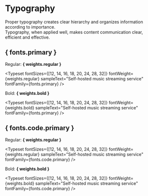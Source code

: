 
<Meta title="Theme/Typography" />

# Typography

Proper typography creates clear hierarchy and organizes information according to importance.<br />
Typography, when applied well, makes content communication clear, efficient and effective.

## { fonts.primary }

Regular: **{ weights.regular }**

<Typeset
  fontSizes={[12, 14, 16, 18, 20, 24, 28, 32]}
  fontWeight={weights.regular}
  sampleText="Self-hosted music streaming service"
  fontFamily={fonts.primary}
/>

Bold: **{ weights.bold }**

<Typeset
  fontSizes={[12, 14, 16, 18, 20, 24, 28, 32]}
  fontWeight={weights.bold}
  sampleText="Self-hosted music streaming service"
  fontFamily={fonts.primary}
/>

## { fonts.code.primary }

Regular: **{ weights.regular }**

<Typeset
  fontSizes={[12, 14, 16, 18, 20, 24, 28, 32]}
  fontWeight={weights.regular}
  sampleText="Self-hosted music streaming service"
  fontFamily={fonts.code.primary}
/>

Bold: **{ weights.bold }**

<Typeset
  fontSizes={[12, 14, 16, 18, 20, 24, 28, 32]}
  fontWeight={weights.bold}
  sampleText="Self-hosted music streaming service"
  fontFamily={fonts.code.primary}
/>

